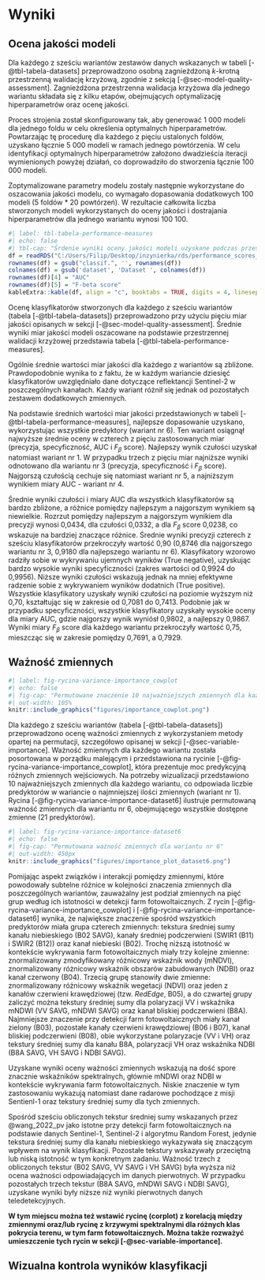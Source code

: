 # Wyniki {#sec-wyniki}

<!--
Część **Wyniki** może składać się z jednego lub więcej rozdziałów. 
Każdy z tych rozdziałów powinien mieć tytuł adekwatny do swojej treści.

Rozdziały wynikowe powinny korzystać z wiedzy opisanej w poprzednich rozdziałach (Rozdziały [-@sec-lit], [-@sec-materialy], [-@sec-metody]).
W przypadku prac analitycznych, ich treść powinna przedstawiać kolejne etapy eksploracji i analizy danych.
W przypadku prac technicznych, treść tych rozdziałów powinna opisywać stworzone narzędzia, a następnie pokazywać ich zastosowanie/a.

W przypadku prac technicznych warto pokazywać fragmenty napisanego rozwiązania lub jego wywołania używając bloków kodu.

```r
moja_funkcja = function(x){
  cat(x, "rządzi!")
}
moja_funkcja("Autor tej pracy")
```
-->

## Ocena jakości modeli

Dla każdego z sześciu wariantów zestawów danych wskazanych w tabeli [-@tbl-tabela-datasets] przeprowadzono osobną zagnieżdżoną *k*-krotną przestrzenną walidację krzyżową, zgodnie z sekcją [-@sec-model-quality-assessment].
Zagnieżdżona przestrzenna walidacja krzyżowa dla jednego wariantu składała się z kilku etapów, obejmujących optymalizację hiperparametrów oraz ocenę jakości.

Proces strojenia został skonfigurowany tak, aby generować 1 000 modeli dla jednego foldu w celu określenia optymalnych hiperparametrów.
Powtarzając tę procedurę dla każdego z pięciu ustalonych foldów, uzyskano łącznie 5 000 modeli w ramach jednego powtórzenia.
W celu identyfikacji optymalnych hiperparametrów założono dwadzieścia iteracji wymienionych powyżej działań, co doprowadziło do stworzenia łącznie 100 000 modeli.

Zoptymalizowane parametry modelu zostały następnie wykorzystane do oszacowania jakości modelu, co wymagało dopasowania dodatkowych 100 modeli (5 foldów * 20 powtórzeń).
W rezultacie całkowita liczba stworzonych modeli wykorzystanych do oceny jakości i dostrajania hiperparametrów dla jednego wariantu wynosi 100 100.

```r
#| label: tbl-tabela-performance-measures
#| echo: false
#| tbl-cap: "Śrdenie wyniki oceny jakości modeli uzyskane podczas przestrzennej walidacji krzyżowej"
df = readRDS("C:/Users/Filip/Desktop/inzynierka/rds/performance_scores_df_12_01.rds")
rownames(df) = gsub("classif.", '', rownames(df))
colnames(df) = gsub('dataset', 'Dataset ', colnames(df))
rownames(df)[4] = "AUC"
rownames(df)[5] = "F-beta score"
kableExtra::kable(df, align = "c", booktabs = TRUE, digits = 4, linesep = "")
```

Ocenę klasyfikatorów stworzonych dla każdego z sześciu wariantów (tabela [-@tbl-tabela-datasets]) przeprowadzono przy użyciu pięciu miar jakości opisanych w sekcji [-@sec-model-quality-assessment].
Średnie wyniki miar jakości modeli oszacowane na podstawie przestrzennej walidacji krzyżowej przedstawia tabela [-@tbl-tabela-performance-measures].

Ogólnie średnie wartości miar jakości dla każdego z wariantów są zbliżone.
Prawdopodobnie wynika to z faktu, że w każdym wariancie dziesięć klasyfikatorów uwzględniało dane dotyczące reflektancji Sentinel-2 w poszczególnych kanałach.
Każdy wariant różnił się jednak od pozostałych zestawem dodatkowych zmiennych.

Na podstawie średnich wartości miar jakości przedstawionych w tabeli [-@tbl-tabela-performance-measures], najlepsze dopasowanie uzyskano, wykorzystując wszystkie predyktory (wariant nr 6).
Ten wariant osiągnął najwyższe średnie oceny w czterech z pięciu zastosowanych miar (precyzja, specyficzność, AUC i $F_{\beta}$ score).
Najlepszy wynik czułości uzyskał natomiast wariant nr 1.
W przypadku trzech z pięciu miar najniższe wyniki odnotowano dla wariantu nr 3 (precyzja, specyficzność i $F_{\beta}$ score).
Najgorszą czułością cechuje się natomiast wariant nr 5, a najniższym wynikiem miary AUC - wariant nr 4.

Średnie wyniki czułości i miary AUC dla wszystkich klasyfikatorów są bardzo zbliżone, a różnice pomiędzy najlepszym a najgorszym wynikiem są niewielkie.
Rozrzut pomiędzy najlepszym a najgorszym wynikiem dla precyzji wynosi 0,0434, dla czułości 0,0332, a dla $F_{\beta}$ score 0,0238, co wskazuje na bardziej znaczące różnice.
Średnie wyniki precyzji czterech z sześciu klasyfikatorów przekroczyły wartość 0,90 (0,8746 dla najgorszego wariantu nr 3, 0,9180 dla najlepszego wariantu nr 6).
Klasyfikatory wzorowo radziły sobie w wykrywaniu ujemnych wyników (True negative), uzyskując bardzo wysokie wyniki specyficzności (zakres wartości od 0,9924 do 0,9956).
Niższe wyniki czułości wskazują jednak na mniej efektywne radzenie sobie z wykrywaniem wyników dodatnich (True positive). 
Wszystkie klasyfikatory uzyskały wyniki czułości na poziomie wyższym niż 0,70, kształtując się w zakresie od 0,7081 do 0,7413.
Podobnie jak w przypadku specyficzności, wszystkie klasyfikatory uzyskały wysokie oceny dla miary AUC, gdzie najgorszy wynik wyniósł 0,9802, a najlepszy 0,9867.
Wyniki miary $F_{\beta}$ score dla każdego wariantu przekroczyły wartość 0,75, mieszcząc się w zakresie pomiędzy 0,7691, a 0,7929.

## Ważność zmiennych

```r
#| label: fig-rycina-variance-importance_cowplot
#| echo: false
#| fig-cap: "Permutowane znaczenie 10 najważniejszych zmiennych dla każdego wariantu"
#| out-width: 105%
knitr::include_graphics("figures/importance_cowplot.png")
```

Dla każdego z sześciu wariantów (tabela [-@tbl-tabela-datasets]) przeprowadzono ocenę ważności zmiennych z wykorzystaniem metody opartej na permutacji, szczegółowo opisanej w sekcji [-@sec-variable-importance].
Ważność zmiennych dla każdego wariantu została posortowana w porządku malejącym i przedstawiona na rycinie [-@fig-rycina-variance-importance_cowplot], która prezentuje moc predykcyjną różnych zmiennych wejściowych.
Na potrzeby wizualizacji przedstawiono 10 najważniejszych zmiennych dla każdego wariantu, co odpowiada liczbie predyktorów w wariancie o najmniejszej ilości zmiennych (wariant nr 1).
Rycina [-@fig-rycina-variance-importance-dataset6] ilustruje permutowaną ważność zmiennych dla wariantu nr 6, obejmującego wszystkie dostępne zmienne (21 predyktorów).

```r
#| label: fig-rycina-variance-importance-dataset6
#| echo: false
#| fig-cap: "Permutowana ważność zmiennych dla wariantu nr 6"
#| out-width: 450px
knitr::include_graphics("figures/importance_plot_dataset6.png")
```

Pomijając aspekt związków i interakcji pomiędzy zmiennymi, które powodowały subtelne różnice w kolejności znaczenia zmiennych dla poszczególnych wariantów, zauważalny jest podział zmiennych na pięć grup według ich istotności w detekcji farm fotowoltaicznych.
Z rycin [-@fig-rycina-variance-importance_cowplot] i [-@fig-rycina-variance-importance-dataset6] wynika, że największe znaczenie spośród wszystkich predyktorów miała grupa czterech zmiennych: tekstura średniej sumy kanału niebieskiego (B02 SAVG), kanały średniej podczerwieni (SWIR1 (B11) i SWIR2 (B12)) oraz kanał niebieski (B02).
Trochę niższą istotność w kontekście wykrywania farm fotowoltaicznych miały trzy kolejne zmienne: znormalizowany zmodyfikowany różnicowy wskaźnik wody (mNDVI), znormalizowany różnicowy wskaźnik obszarów zabudowanych (NDBI) oraz kanał czerwony (B04).
Trzecią grupę stanowiły dwie zmienne: znormalizowany różnicowy wskaźnik wegetacji (NDVI) oraz jeden z kanałów czerwieni krawędziowej (tzw. *RedEdge*, B05), a do czwartej grupy zaliczyć można tekstury średniej sumy dla polaryzacji VV i wskaźnika mNDWI (VV SAVG, mNDWI SAVG) oraz kanał bliskiej podczerwieni (B8A).
Najmniejsze znaczenie przy detekcji farm fotowoltaicznych miały kanał zielony (B03), pozostałe kanały czerwieni krawędziowej (B06 i B07),  kanał bliskiej podczerwieni (B08), obie wykorzystane polaryzacje (VV i VH) oraz tekstury średniej sumy dla kanału B8A, polaryzacji VH oraz wskaźnika NDBI (B8A SAVG, VH SAVG i NDBI SAVG).

Uzyskane wyniki oceny ważności zmiennych wskazują na dość spore znacznie wskaźników spektralnych, głównie mNDWI oraz NDBI w kontekście wykrywania farm fotowoltaicznych.
Niskie znaczenie w tym zastosowaniu wykazują natomiast dane radarowe pochodzące z misji Sentienl-1 oraz tekstury średniej sumy dla tych zmiennych.

Spośród sześciu obliczonych tekstur średniej sumy wskazanych przez @wang_2022_pv jako istotne przy detekcji farm fotowoltaicznych na podstawie danych Sentinel-1, Sentinel-2 i algorytmu Random Forest, jedynie tekstura średniej sumy dla kanału niebieskiego wykazywała się znaczącym wpływem na wynik klasyfikacji.
Pozostałe tekstury wskazywały przeciętną lub niską istotność w tym konkretnym zadaniu.
Ważność trzech z obliczonych tekstur (B02 SAVG, VV SAVG i VH SAVG) była wyższa niż ocena ważności odpowiadających im danych pierwotnych.
W przypadku pozostałych trzech tekstur (B8A SAVG, mNDWI SAVG i NDBI SAVG), uzyskane wyniki były niższe niż wyniki pierwotnych danych teledetekcyjnych.

**W tym miejscu można też wstawić rycinę (corplot) z korelacją między zmiennymi oraz/lub rycinę z krzywymi spektralnymi dla różnych klas pokrycia terenu, w tym farm fotowoltaicznych. Można także rozważyć umieszczenie tych rycin w sekcji [-@sec-variable-importance].**

## Wizualna kontrola wyników klasyfikacji
